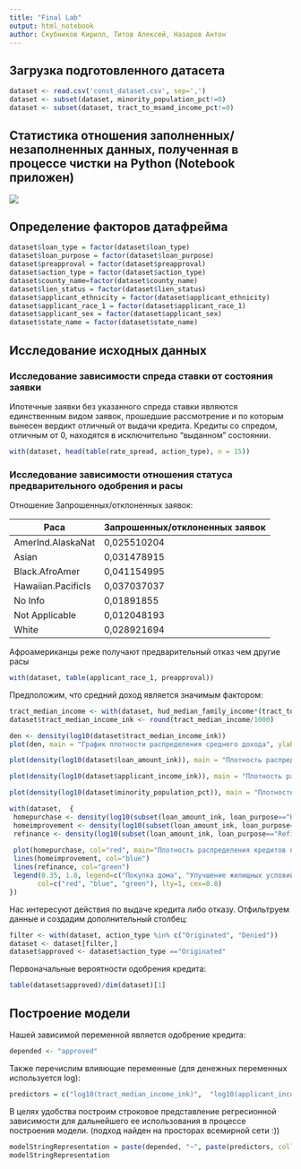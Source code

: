 ```yaml
---
title: "Final Lab"
output: html_notebook
author: Скубников Кирилл, Титов Алексей, Назаров Антон
---
```


## Загрузка подготовленного датасета
```r
dataset <- read.csv('const_dataset.csv', sep=',')
dataset <- subset(dataset, minority_population_pct!=0)
dataset <- subset(dataset, tract_to_msamd_income_pct!=0)
```

## Статистика отношения заполненных/незаполненных данных, полученная в процессе чистки на Python (Notebook приложен)
![](fill_rate.jpg)

## Определение факторов датафрейма
```r
dataset$loan_type = factor(dataset$loan_type)
dataset$loan_purpose = factor(dataset$loan_purpose)
dataset$preapproval = factor(dataset$preapproval)
dataset$action_type = factor(dataset$action_type)
dataset$county_name=factor(dataset$county_name)
dataset$lien_status = factor(dataset$lien_status)
dataset$applicant_ethnicity = factor(dataset$applicant_ethnicity)
dataset$applicant_race_1 = factor(dataset$applicant_race_1)
dataset$applicant_sex = factor(dataset$applicant_sex)
dataset$state_name = factor(dataset$state_name)
```

## Исследование исходных данных
### Исследование зависимости спреда ставки от состояния заявки
Ипотечные заявки без указанного спреда ставки являются единственным видом заявок, прошедшие рассмотрение и по которым вынесен вердикт отличный от выдачи кредита. Кредиты со спредом, отличным от 0, находятся в исключительно "выданном" состоянии.
```r
with(dataset, head(table(rate_spread, action_type), n = 15))
```
### Исследование зависимости отношения статуса предварительного одобрения и расы
Отношение Запрошенных/отклоненных заявок:

Раса | Запрошенных/отклоненных заявок
------------- | -------------
AmerInd.AlaskaNat | 0,025510204
Asian | 0,031478915
Black.AfroAmer | 0,041154995
Hawaiian.PacificIs | 0,037037037
No Info | 0,01891855
Not Applicable | 0,012048193
White | 0,028921694

Афроамериканцы реже получают предварительный отказ чем другие расы
```r
with(dataset, table(applicant_race_1, preapproval))
```

Предположим, что средний доход является значимым фактором:
```r
tract_median_income <- with(dataset, hud_median_family_income*(tract_to_msamd_income_pct/100))
dataset$tract_median_income_ink <- round(tract_median_income/1000) 
```

```r
den <- density(log10(dataset$tract_median_income_ink))
plot(den, main = "График плотности распределения среднего дохода", ylab = "Плотность")
```

```r
plot(density(log10(dataset$loan_amount_ink)), main = "Плотность распределения суммы кредита", ylab = "Плотность")
```

```r
plot(density(log10(dataset$applicant_income_ink)), main = "Плотность распределения дохода заявителя", ylab = "Плотность")
```

```r
plot(density(log10(dataset$minority_population_pct)), main = "Плотность распределения доли меньшинства", ylab = "Плотность")
```

```r
with(dataset,  {
 homepurchase <- density(log10(subset(loan_amount_ink, loan_purpose=="Home purchase")))
 homeimprovement <- density(log10(subset(loan_amount_ink, loan_purpose=="Home improvement")))
 refinance <- density(log10(subset(loan_amount_ink, loan_purpose=="Refinancing")))
 
 plot(homepurchase, col="red", main="Плотность распределения кредитов по типу" , xlab = "log(Сумма кредита)", ylab = "Плотность распределения")
 lines(homeimprovement, col="blue")
 lines(refinance, col="green")
 legend(0.35, 1.8, legend=c("Покупка дома", "Улучшение жилищных условий", "Рефинансирование"),
       col=c("red", "blue", "green"), lty=1, cex=0.8)
})
```

Нас интересуют действия по выдаче кредита либо отказу. Отфильтруем данные и создадим дополнительный столбец:
```r
filter <- with(dataset, action_type %in% c("Originated", "Denied"))
dataset <- dataset[filter,]
dataset$approved <- dataset$action_type =="Originated"
```
Первоначальные вероятности одобрения кредита:
```r
table(dataset$approved)/dim(dataset)[1]
```

## Построение модели
Нашей зависимой переменной является одобрение кредита:
```r
depended <- "approved"
```
Также перечислим влияющие переменные (для денежных переменных используется log):
```r
predictors = c("log10(tract_median_income_ink)",  "log10(applicant_income_ink)", "log10(loan_amount_ink)", "loan_type", "loan_purpose", "lien_status", "applicant_race_1", "applicant_ethnicity", "applicant_sex", "county_name", "state_name", "minority_population_pct") 
```

В целях удобства построим строковое представление регресионной зависимости для дальнейшего ее использования в процессе построения модели. (подход найден на просторах всемирной сети :))
```r
modelStringRepresentation = paste(depended, "~", paste(predictors, collapse=" + "))
modelStringRepresentation
```



